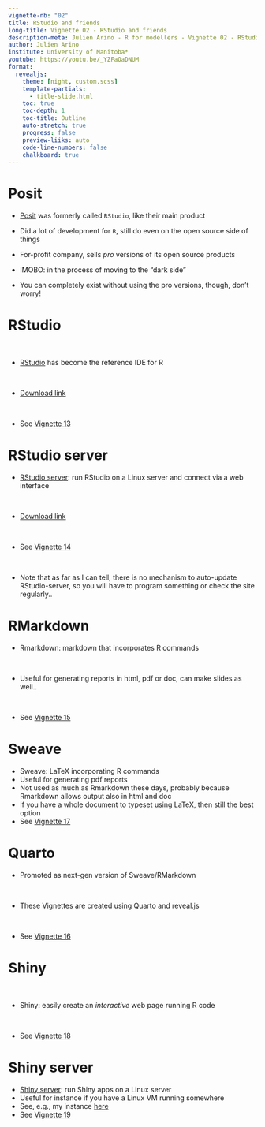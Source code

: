 ---
vignette-nb: "02"
title: RStudio and friends
long-title: Vignette 02 - RStudio and friends
description-meta: Julien Arino - R for modellers - Vignette 02 - RStudio and friends
author: Julien Arino
institute: University of Manitoba*
youtube: https://youtu.be/_YZFaOaDNUM
format: 
  revealjs:
    theme: [night, custom.scss]    
    template-partials:
      - title-slide.html
    toc: true
    toc-depth: 1
    toc-title: Outline
    auto-stretch: true
    progress: false
    preview-liiks: auto
    code-line-numbers: false
    chalkboard: true
---

# Posit

- [Posit](https://posit.co/) was formerly called `RStudio`, like their main product

- Did a lot of development for `R`, still do even on the open source side of things

- For-profit company, sells *pro* versions of its open source products

- IMOBO: in the process of moving to the "dark side"

- You can completely exist without using the pro versions, though, don't worry!

# RStudio

<br>

- [RStudio](https://posit.co/products/open-source/rstudio/) has become the reference IDE for R

<br>

- [Download link](https://posit.co/download/rstudio-desktop/)

<br>

- See [Vignette 13](https://julien-arino.github.io/R-for-modellers/SLIDES/vignette-13-RStudio.html)

# RStudio server

- [RStudio server](https://posit.co/products/open-source/rstudio-server/): run RStudio on a Linux server and connect via a web interface

<br>

- [Download link](https://posit.co/download/rstudio-server/)

<br>

- See [Vignette 14](https://julien-arino.github.io/R-for-modellers/SLIDES/vignette-14-RStudio-server.html)

<br>

- Note that as far as I can tell, there is no mechanism to auto-update RStudio-server, so you will have to program something or check the site regularly..

# RMarkdown

- Rmarkdown: markdown that incorporates R commands

<br>

- Useful for generating reports in html, pdf or doc, can make slides as well..

<br>

- See [Vignette 15](https://julien-arino.github.io/R-for-modellers/SLIDES/vignette-15-RMarkdown.html)

# Sweave

- Sweave: LaTeX incorporating R commands
- Useful for generating pdf reports
- Not used as much as Rmarkdown these days, probably because Rmarkdown allows output also in html and doc
- If you have a whole document to typeset using LaTeX, then still the best option
- See [Vignette 17](https://julien-arino.github.io/R-for-modellers/SLIDES/vignette-17-Sweave.html)

# Quarto

- Promoted as next-gen version of Sweave/RMarkdown

<br>

- These Vignettes are created using Quarto and reveal.js

<br>

- See [Vignette 16](https://julien-arino.github.io/R-for-modellers/SLIDES/vignette-16-Quarto.html)

# Shiny

<br>

- Shiny: easily create an *interactive* web page running R code

<br>

- See [Vignette 18](https://julien-arino.github.io/R-for-modellers/SLIDES/vignette-18-Shiny.html)

# Shiny server

- [Shiny server](https://posit.co/products/open-source/shinyserver/): run Shiny apps on a Linux server
- Useful for instance if you have a Linux VM running somewhere
- See, e.g., my instance [here](https://daytah-or-dahtah.ovh:3838/)
- See [Vignette 19](https://julien-arino.github.io/R-for-modellers/SLIDES/vignette-19-Shiny-server.html)
